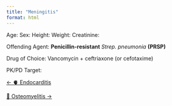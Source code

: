 ```yaml
---
title: "Meningitis"
format: html
---
```


Age:
Sex: 
Height:
Weight:
Creatinine: 

Offending Agent: **Penicillin-resistant** *Strep. pneumonia* **(PRSP)**

Drug of Choice: Vancomycin + ceftriaxone (or cefotaxime)

PK/PD Target: 

::::: {.d-flex .justify-content-between .border-top .pt-4 .mt-4}
<div>

[← 🫀 Endocarditis](../endocarditis/index.qmd){.btn .btn-outline-primary}

</div>

<div>

[🦴 Osteomyelitis →](../osteomyelitis/index.qmd){.btn .btn-outline-primary}

</div>
:::::
